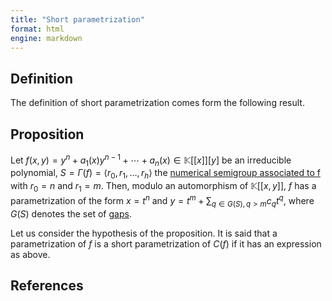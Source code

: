 ```yaml
---
title: "Short parametrization"
format: html
engine: markdown
---
```


## Definition

The definition of short parametrization comes form the following result.

::: {.callout-note appearance="minimal"}
## Proposition

Let $f(x,y) = y^n + a_1(x)y^{n-1} + \cdots + a_n(x) \in \mathbb{K}[[x]][y]$ be an irreducible polynomial, $S = \Gamma(f) = \langle r_0, r_1, \ldots, r_h \rangle$ the [numerical semigroup associated to f](Polynomial-NS.qmd) with $r_0 = n$ and $r_1 = m$. Then, modulo an automorphism of $\mathbb{K}[[x,y]]$, $f$ has a parametrization of the form $x = t^n$ and $y = t^m + \sum_{q \in G(S), q > m} c_q t^q$, where $G(S)$ denotes the set of [gaps](../Basic-concepts/Gap.qmd).
:::

Let us consider the hypothesis of the proposition. It is said that a parametrization of $f$ is a short parametrization of $C(f)$ if it has an expression as above.

## References
